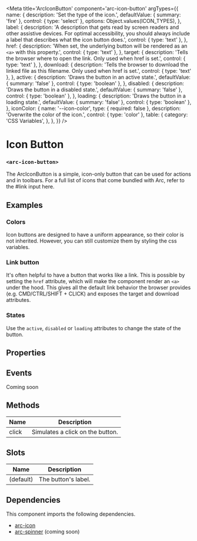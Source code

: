 
<Meta
title='ArcIconButton'
component='arc-icon-button'
argTypes={{
    name: {
      description: 'Set the type of the icon.',
      defaultValue: { summary: 'fire' },
      control: { type: 'select' },
      options: Object.values(ICON_TYPES),
    },
    label: {
      description: 'A description that gets read by screen readers and other assistive devices. For optimal accessibility, you should always include a label that describes what the icon button does.',
      control: { type: 'text' },
    },
    href: {
      description: 'When set, the underlying button will be rendered as an `<a>` with this property.',
      control: { type: 'text' },
    },
    target: {
      description: 'Tells the browser where to open the link. Only used when href is set.',
      control: { type: 'text' },
    },
    download: {
      description: 'Tells the browser to download the linked file as this filename. Only used when href is set.',
      control: { type: 'text' },
    },
    active: {
      description: 'Draws the button in an active state.',
      defaultValue: { summary: 'false' },
      control: { type: 'boolean' },
    },
    disabled: {
      description: 'Draws the button in a disabled state.',
      defaultValue: { summary: 'false' },
      control: { type: 'boolean' },
    },
    loading: {
      description: 'Draws the button in a loading state.',
      defaultValue: { summary: 'false' },
      control: { type: 'boolean' },
    },
    iconColor: {
        name: '--icon-color',
        type: { required: false },
        description: 'Overwrite the color of the icon.',
        control: { type: 'color' },
        table: {
            category: 'CSS Variables',
        },
    },
}} />

# Icon Button
### `<arc-icon-button>`

The ArcIconButton is a simple, icon-only button that can be used for actions and in toolbars.
For a full list of icons that come bundled with Arc, refer to the #link input here.

## Examples
### Colors
Icon buttons are designed to have a uniform appearance, so their color is not inherited.
However, you can still customize them by styling the css variables.
<Canvas>
  <Story name='Default' story={stories.Default} />
  <Story name='CustomColor' story={stories.CustomColor} />
</Canvas>

### Link button
It's often helpful to have a button that works like a link.
This is possible by setting the `href` attribute, which will make the component render an `<a>` under the hood.
This gives all the default link behavior the browser provides (e.g. CMD/CTRL/SHIFT + CLICK) and exposes the target and download attributes.

<Canvas>
  <Story name='Link' story={stories.Link} />
  <Story name='LinkNewWindow' story={stories.LinkNewWindow} />
  <Story name='LinkDownload' story={stories.LinkDownload} />
  <Story name='LinkDisabled' story={stories.LinkDisabled} />
</Canvas>

### States
Use the `active`, `disabled` or `loading` attributes to change the state of the button.

<Canvas>
  <Story name='Active' story={stories.Active} />
  <Story name='Disabled' story={stories.Disabled} />
  <Story name='Loading' story={stories.Loading} />
</Canvas>

## Properties
<ArgsTable story='Default' />

## Events
Coming soon

## Methods

| Name         | Description                                               |
|--------------|-----------------------------------------------------------|
| click        | Simulates a click on the button.                          |

## Slots

| Name         | Description                                               |
|--------------|-----------------------------------------------------------|
| (default)    | The button's label.                                       |

## Dependencies

This component imports the following dependencies.
* [arc-icon](?path=/story/arcicon--default)
* [arc-spinner](?path=/story/arcspinner--default) (coming soon)
